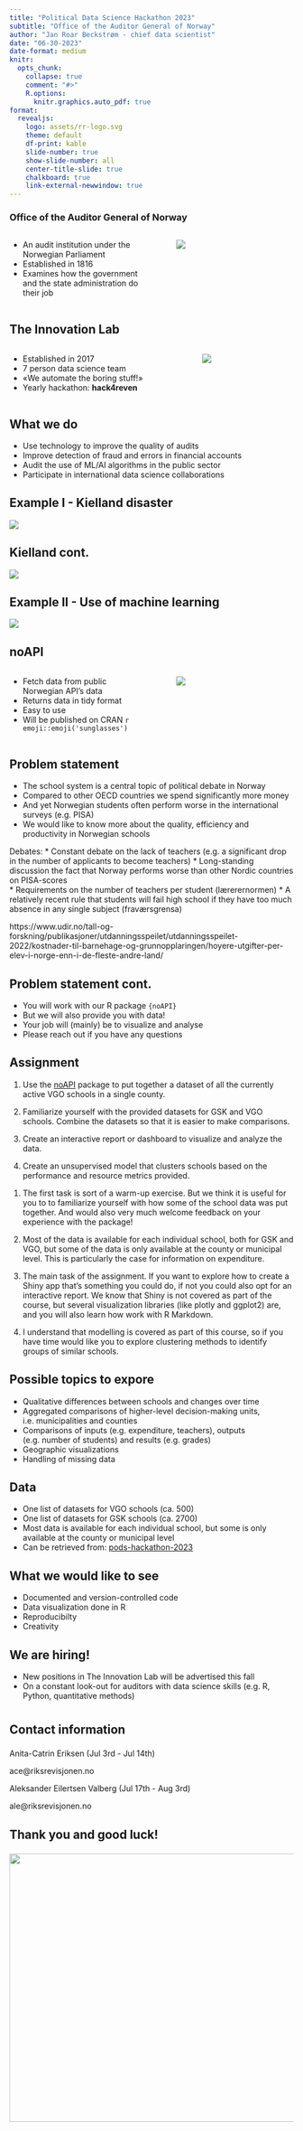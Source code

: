 ```yaml
---
title: "Political Data Science Hackathon 2023"
subtitle: "Office of the Auditor General of Norway"
author: "Jan Roar Beckstrøm - chief data scientist" 
date: "06-30-2023"
date-format: medium
knitr:
  opts_chunk: 
    collapse: true
    comment: "#>" 
    R.options:
      knitr.graphics.auto_pdf: true
format: 
  revealjs: 
    logo: assets/rr-logo.svg
    theme: default
    df-print: kable
    slide-number: true
    show-slide-number: all
    center-title-slide: true
    chalkboard: true
    link-external-newwindow: true
---
```


### Office of the Auditor General of Norway

::: columns
::: {.column width="50%"}
-   An audit institution under the Norwegian Parliament
-   Established in 1816
-   Examines how the government and the state administration do their job
:::

::: {.column width="5%"}
:::

::: {.column width="45%"}
<img src="assets/kesp-og-reven.png"/>
:::
:::

## The Innovation Lab

::: columns
::: {.column width="60%"}
-   Established in 2017
-   7 person data science team
-   «We automate the boring stuff!»
-   Yearly hackathon: **hack4reven**
:::

::: {.column width="5%"}
:::

::: {.column width="35%"}
<img src="assets/hack4reven-logo-300x291.png"/>
:::
:::

## What we do

-   Use technology to improve the quality of audits
-   Improve detection of fraud and errors in financial accounts
-   Audit the use of ML/AI algorithms in the public sector
-   Participate in international data science collaborations

## Example I - Kielland disaster

<img src="assets/Kielland_I.png"/>

## Kielland cont.

<img src="assets/Kielland_II.png"/>

## Example II - Use of machine learning

<img src="assets/ML_food.png"/>

## noAPI

::: columns
::: {.column width="50%"}
-   Fetch data from public Norwegian API's data
-   Returns data in tidy format
-   Easy to use
-   Will be published on CRAN `r emoji::emoji('sunglasses')`
:::

::: {.column width="5%"}
:::

::: {.column width="45%"}
<img src="assets/noAPI.png"/>
:::
:::

## Problem statement

::: incremental
-   The school system is a central topic of political debate in Norway
-   Compared to other OECD countries we spend significantly more money
-   And yet Norwegian students often perform worse in the international surveys (e.g. PISA)
-   We would like to know more about the quality, efficiency and productivity in Norwegian schools
:::

::: notes
Debates: \* Constant debate on the lack of teachers (e.g. a significant drop in the number of applicants to become teachers) \* Long-standing discussion the fact that Norway performs worse than other Nordic countries on PISA-scores\
\* Requirements on the number of teachers per student (lærerernormen) \* A relatively recent rule that students will fail high school if they have too much absence in any single subject (fraværsgrensa)

https://www.udir.no/tall-og-forskning/publikasjoner/utdanningsspeilet/utdanningsspeilet-2022/kostnader-til-barnehage-og-grunnopplaringen/hoyere-utgifter-per-elev-i-norge-enn-i-de-fleste-andre-land/
:::

## Problem statement cont.

::: incremental
-   You will work with our R package `{noAPI}`
-   But we will also provide you with data!
-   Your job will (mainly) be to visualize and analyse
-   Please reach out if you have any questions
:::

## Assignment

::: incremental
1)  Use the [noAPI](https://riksrevisjonen.github.io/noAPI/) package to put together a dataset of all the currently active VGO schools in a single county.

2)  Familiarize yourself with the provided datasets for GSK and VGO schools. Combine the datasets so that it is easier to make comparisons.

3)  Create an interactive report or dashboard to visualize and analyze the data.

4)  Create an unsupervised model that clusters schools based on the performance and resource metrics provided.
:::

::: notes
1)  The first task is sort of a warm-up exercise. But we think it is useful for you to to familiarize yourself with how some of the school data was put together. And would also very much welcome feedback on your experience with the package!

2)  Most of the data is available for each individual school, both for GSK and VGO, but some of the data is only available at the county or municipal level. This is particularly the case for information on expenditure.

3)  The main task of the assignment. If you want to explore how to create a Shiny app that's something you could do, if not you could also opt for an interactive report. We know that Shiny is not covered as part of the course, but several visualization libraries (like plotly and ggplot2) are, and you will also learn how work with R Markdown.

4)  I understand that modelling is covered as part of this course, so if you have time would like you to explore clustering methods to identify groups of similar schools.
:::

## Possible topics to expore

::: incremental
-   Qualitative differences between schools and changes over time
-   Aggregated comparisons of higher-level decision-making units, i.e. municipalities and counties
-   Comparisons of inputs (e.g. expenditure, teachers), outputs (e.g. number of students) and results (e.g. grades)
-   Geographic visualizations
-   Handling of missing data
:::

::: notes
:::

## Data

-   One list of datasets for VGO schools (ca. 500)
-   One list of datasets for GSK schools (ca. 2700)
-   Most data is available for each individual school, but some is only available at the county or municipal level
-   Can be retrieved from: [pods-hackathon-2023](https://github.com/Riksrevisjonen/pods-hackathon-2023/)

## What we would like to see

-   Documented and version-controlled code
-   Data visualization done in R
-   Reproducibilty\
-   Creativity

## We are hiring!

-   New positions in The Innovation Lab will be advertised this fall
-   On a constant look-out for auditors with data science skills (e.g. R, Python, quantitative methods)

# 

::: r-stack
<h2 style="font-size: value;">

Contact information

</h2>
:::

::: {#title-slide .center}
Anita-Catrin Eriksen (Jul 3rd - Jul 14th)

ace\@riksrevisjonen.no

Aleksander Eilertsen Valberg (Jul 17th - Aug 3rd)

ale\@riksrevisjonen.no
:::

## 

::: r-stack
<h2 style="font-size: value;">

Thank you and good luck!

</h2>
:::

![](assets/reven.jpg){.absolute top="150" left="180" width="700" height="475"}
